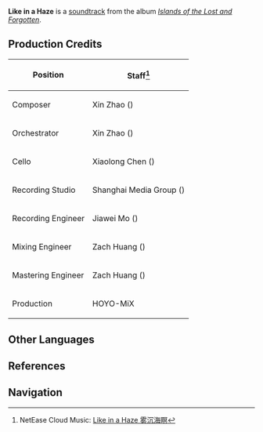 {{Soundtrack Infobox
|title          =
|image          = Islands of the Lost and Forgotten.png
|album          = Islands of the Lost and Forgotten
|disc           = 2
|number         = 39
|featured       =
|featured2      =
|featured3      =
|featured_disc  =
|featured_disc2 =
|featured_disc3 =
|youtube_id     = FNa-07dQzxs
|youtube_time   = 1
|spotify_id     = 58IiBZnngNNqNC1tEkywL1
|played_in      = Enkanomiya
|during         = [[Enkanomiya]]
|domain         =
|previous       = A Glimpse of Old Dreams
|next           = Chthonian Voices
}}
'''Like in a Haze''' is a [[soundtrack]] from the album ''[[Islands of the Lost and Forgotten]]''.

==Production Credits==
{| class="wikitable" style="text-align:left; height:0.5em"
! Position
! Staff<ref>NetEase Cloud Music: [https://music.163.com/#/song?id=1937111399 Like in a Haze 雾沉海瞑]</ref>
|-
! Composer
| Xin Zhao ({{Lang|zh=赵鑫|mini=1}})
|-
! Orchestrator
| Xin Zhao ({{Lang|zh=赵鑫|mini=1}})
|-
! Cello
| Xiaolong Chen ({{Lang|zh=陈小龙|mini=1}})
|-
! Recording Studio
| Shanghai Media Group ({{Lang|zh=上海广播大厦|mini=1}})
|-
! Recording Engineer
| Jiawei Mo ({{Lang|zh=莫家伟|mini=1}})
|-
! Mixing Engineer
| Zach Huang ({{Lang|zh=黄巍|mini=1}})
|-
! Mastering Engineer
| Zach Huang ({{Lang|zh=黄巍|mini=1}})
|-
! Production
| HOYO-MiX
|}
<!--
==Videos==
<gallery hideaddbutton="true" captionalign="center">
</gallery>

==Trivia==
-->
==Other Languages==
{{Other Languages
|default_hidden = 1
|en      = Like in a Haze
|zhs     = 雾沉海瞑
|zhs_rm  = Wù Chén Hǎi Míng
|ja      = 天地晦冥
|ja_rm   = Tenchikaimei{{Assumed}}
}}

==References==
{{Reflist}}

==Navigation==
{{Soundtrack Navbox|Islands of the Lost and Forgotten}}